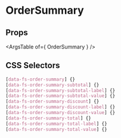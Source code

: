 

# OrderSummary

<Canvas>
  <Story id="molecules-ordersummary--order-summary" />
</Canvas>

## Props

<ArgsTable of={ OrderSummary } />

## CSS Selectors

```css
[data-fs-order-summary] {}
[data-fs-order-summary-subtotal] {}
[data-fs-order-summary-subtotal-label] {}
[data-fs-order-summary-subtotal-value] {}
[data-fs-order-summary-discount] {}
[data-fs-order-summary-discount-label] {}
[data-fs-order-summary-discount-value] {}
[data-fs-order-summary-total] {}
[data-fs-order-summary-total-label] {}
[data-fs-order-summary-total-value] {}

```
